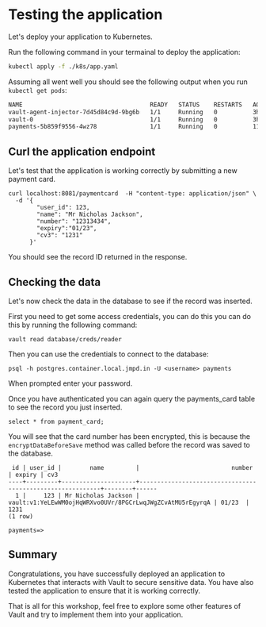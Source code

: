 # Testing the application

Let's deploy your application to Kubernetes.

Run the following command in your termainal to deploy the application:

```bash
kubectl apply -f ./k8s/app.yaml
```

Assuming all went well you should see the following output when you
run `kubectl get pods`:

```bash
NAME                                    READY   STATUS    RESTARTS   AGE
vault-agent-injector-7d45d84c9d-9bg6b   1/1     Running   0          3h5m
vault-0                                 1/1     Running   0          3h5m
payments-5b859f9556-4wz78               1/1     Running   0          111m
```

## Curl the application endpoint

Let's test that the application is working correctly by submitting a new payment card.

```shell
curl localhost:8081/paymentcard  -H "content-type: application/json" \
  -d '{
        "user_id": 123, 
        "name": "Mr Nicholas Jackson", 
        "number": "12313434", 
        "expiry":"01/23", 
        "cv3": "1231"
      }'
```

You should see the record ID returned in the response.

## Checking the data

Let's now check the data in the database to see if the record was inserted.

First you need to get some access credentials, you can do this you can do this by running the following command:

```shell
vault read database/creds/reader
```

Then you can use the credentials to connect to the database:

```shell
psql -h postgres.container.local.jmpd.in -U <username> payments
```

When prompted enter your password.

Once you have authenticated you can again query the payments_card table to see the record you just inserted.

```shell
select * from payment_card;
```

You will see that the card number has been encrypted, this is because the `encryptDataBeforeSave` method was called before the record was saved to the database.

```shell
 id | user_id |        name         |                          number                           | expiry | cv3  
----+---------+---------------------+-----------------------------------------------------------+--------+------
  1 |     123 | Mr Nicholas Jackson | vault:v1:YeLEwWM0ojHqWRXvo0UVr/8PGCrLwqJWgZCvAtMU5rEgyrqA | 01/23  | 1231
(1 row)

payments=> 
```

## Summary

Congratulations, you have successfully deployed an application to Kubernetes that interacts with Vault to secure sensitive data. You have also tested the application to ensure that it is working correctly.

That is all for this workshop, feel free to explore some other features of Vault
and try to implement them into your application.